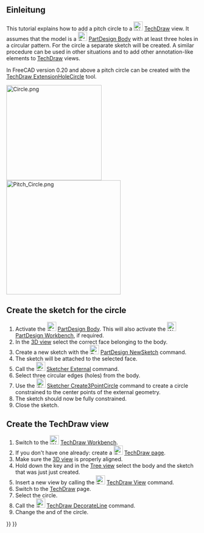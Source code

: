 <languages/>

{{TutorialInfo/de
|Topic=TechDraw
|Level=Anfänger
|Time=10 Minuten
|Author=Andergrin
|FCVersion=0.19
}}

<span id="Introduction"></span>
== Einleitung ==

This tutorial explains how to add a pitch circle to a [[Image:Workbench_TechDraw.svg|24px]] [[TechDraw_Workbench|TechDraw]] view. It assumes that the model is a [[Image:PartDesign_Body.svg|24px]] [[PartDesign_Body|PartDesign Body]] with at least three holes in a circular pattern. For the circle a separate sketch will be created. A similar procedure can be used in other situations and to add other annotation-like elements to [[TechDraw_Workbench|TechDraw]] views.

In FreeCAD version 0.20 and above a pitch circle can be created with the [[TechDraw_ExtensionHoleCircle|TechDraw ExtensionHoleCircle]] tool.

[[Image:Circle.png|250px]]
[[Image:Pitch_Circle.png|300px]]

== Create the sketch for the circle ==

# Activate the [[Image:PartDesign_Body.svg|24px]] [[PartDesign_Body|PartDesign Body]]. This will also activate the [[Image:Workbench_PartDesign.svg|24px]] [[PartDesign_Workbench|PartDesign Workbench]], if required.
# In the [[3D_view|3D view]] select the correct face belonging to the body.
# Create a new sketch with the [[Image:PartDesign_NewSketch.svg|24px]] [[PartDesign_NewSketch|PartDesign NewSketch]] command.
# The sketch will be attached to the selected face.
# Call the [[Image:Sketcher_External.svg|24px]] [[Sketcher_External|Sketcher External]] command.
# Select three circular edges (holes) from the body.
# Use the [[Image:Sketcher_Create3PointCircle.svg|24px]] [[Sketcher_Create3PointCircle|Sketcher Create3PointCircle]] command to create a circle constrained to the center points of the external geometry.
# The sketch should now be fully constrained.
# Close the sketch.

== Create the TechDraw view ==

# Switch to the [[Image:Workbench_TechDraw.svg|24px]] [[TechDraw_Workbench|TechDraw Workbench]].
# If you don't have one already: create a [[Image:TechDraw_PageDefault.svg|24px]] [[TechDraw_PageDefault|TechDraw page]].
# Make sure the [[3D_view|3D view]] is properly aligned.
# Hold down the {{KEY|Ctrl}} key and in the [[Tree_view|Tree view]] select the body and the sketch that was just just created.
# Insert a new view by calling the [[Image:TechDraw_View.svg|24px]] [[TechDraw_View|TechDraw View]] command.
# Switch to the  [[TechDraw_Workbench|TechDraw]] page.
# Select the circle.
# Call the [[Image:TechDraw_DecorateLine.svg|24px]] [[TechDraw_DecorateLine|TechDraw DecorateLine]] command.
# Change the {{MenuCommand|Style}} and {{MenuCommand|Weight}} of the circle.


{{TechDraw Tools navi{{#translation:}}}}
{{Userdocnavi{{#translation:}}}}